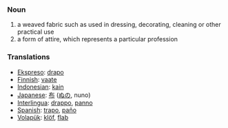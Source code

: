 === Noun ===
# a weaved fabric such as used in dressing, decorating, cleaning or other practical use
# a form of attire, which represents a particular profession

=== Translations ===
*[[Ekspreso]]: [[drapo]]
*[[Finnish]]: [[vaate]]
*[[Indonesian]]: [[kain]]
*[[Japanese]]: [[布]] ([[ぬの]], nuno)
*[[Interlingua]]: [[drappo]], [[panno]]
*[[Spanish]]: [[trapo]], [[paño]]
*[[Volapük]]: [[klöf]], [[flab]]